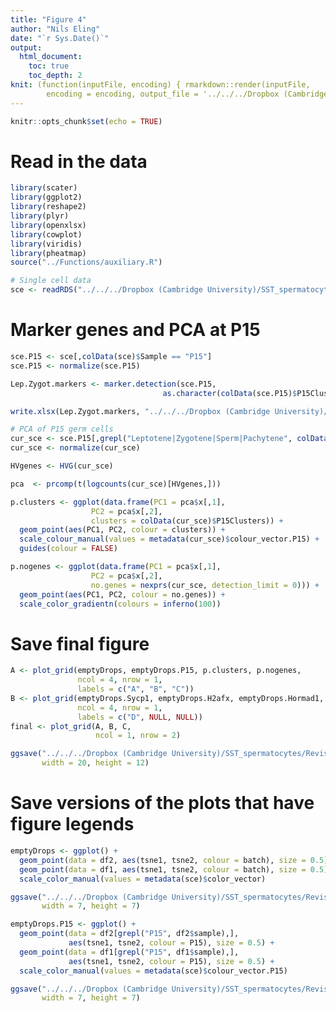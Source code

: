 ```yaml
---
title: "Figure 4"
author: "Nils Eling"
date: "`r Sys.Date()`"
output: 
  html_document:
    toc: true
    toc_depth: 2
knit: (function(inputFile, encoding) { rmarkdown::render(inputFile, 
        encoding = encoding, output_file = '../../../Dropbox (Cambridge University)/SST_spermatocytes/Analysis/Figures/Fig_4/Fig_4.html') })
---
```


```r
knitr::opts_chunk$set(echo = TRUE)
```

# Read in the data

```r
library(scater)
library(ggplot2)
library(reshape2)
library(plyr)
library(openxlsx)
library(cowplot)
library(viridis)
library(pheatmap)
source("../Functions/auxiliary.R")

# Single cell data
sce <- readRDS("../../../Dropbox (Cambridge University)/SST_spermatocytes/Analysis/data/10X_data/SCE_emptyDrops.rds")
```

# Marker genes and PCA at P15

```r
sce.P15 <- sce[,colData(sce)$Sample == "P15"]
sce.P15 <- normalize(sce.P15)

Lep.Zygot.markers <- marker.detection(sce.P15, 
                                  as.character(colData(sce.P15)$P15Clusters))

write.xlsx(Lep.Zygot.markers, "../../../Dropbox (Cambridge University)/SST_spermatocytes/Revisions/Results/New_figures/Supplemental_tables/Table_S5.xlsx")

# PCA of P15 germ cells
cur_sce <- sce.P15[,grepl("Leptotene|Zygotene|Sperm|Pachytene", colData(sce.P15)$P15Clusters)]
cur_sce <- normalize(cur_sce)

HVgenes <- HVG(cur_sce)

pca  <- prcomp(t(logcounts(cur_sce)[HVgenes,]))

p.clusters <- ggplot(data.frame(PC1 = pca$x[,1],
                  PC2 = pca$x[,2],
                  clusters = colData(cur_sce)$P15Clusters)) +
  geom_point(aes(PC1, PC2, colour = clusters)) + 
  scale_colour_manual(values = metadata(cur_sce)$colour_vector.P15) +
  guides(colour = FALSE)

p.nogenes <- ggplot(data.frame(PC1 = pca$x[,1],
                  PC2 = pca$x[,2],
                  no.genes = nexprs(cur_sce, detection_limit = 0))) +
  geom_point(aes(PC1, PC2, colour = no.genes)) + 
  scale_color_gradientn(colours = inferno(100))
```

# Save final figure

```r
A <- plot_grid(emptyDrops, emptyDrops.P15, p.clusters, p.nogenes,
               ncol = 4, nrow = 1, 
               labels = c("A", "B", "C"))
B <- plot_grid(emptyDrops.Sycp1, emptyDrops.H2afx, emptyDrops.Hormad1, emptyDrops.no.genes,
               ncol = 4, nrow = 1, 
               labels = c("D", NULL, NULL))
final <- plot_grid(A, B, C,
                   ncol = 1, nrow = 2)

ggsave("../../../Dropbox (Cambridge University)/SST_spermatocytes/Revisions/Results/New_figures/Supplemental_figures/Fig_S4/Fig_S4.pdf", final,
       width = 20, height = 12)
```

# Save versions of the plots that have figure legends

```r
emptyDrops <- ggplot() +
  geom_point(data = df2, aes(tsne1, tsne2, colour = batch), size = 0.5) +
  geom_point(data = df1, aes(tsne1, tsne2, colour = batch), size = 0.5) +
  scale_color_manual(values = metadata(sce)$color_vector)

ggsave("../../../Dropbox (Cambridge University)/SST_spermatocytes/Revisions/Results/New_figures/Supplemental_figures/Fig_S4/emptyDrops_labels.pdf", emptyDrops,
       width = 7, height = 7)

emptyDrops.P15 <- ggplot() +
  geom_point(data = df2[grepl("P15", df2$sample),], 
             aes(tsne1, tsne2, colour = P15), size = 0.5) +
  geom_point(data = df1[grepl("P15", df1$sample),], 
             aes(tsne1, tsne2, colour = P15), size = 0.5) +
  scale_color_manual(values = metadata(sce)$colour_vector.P15) 

ggsave("../../../Dropbox (Cambridge University)/SST_spermatocytes/Revisions/Results/New_figures/Supplemental_figures/Fig_S4/emptyDrops.P15_labels.pdf", emptyDrops.P15,
       width = 7, height = 7)
```
